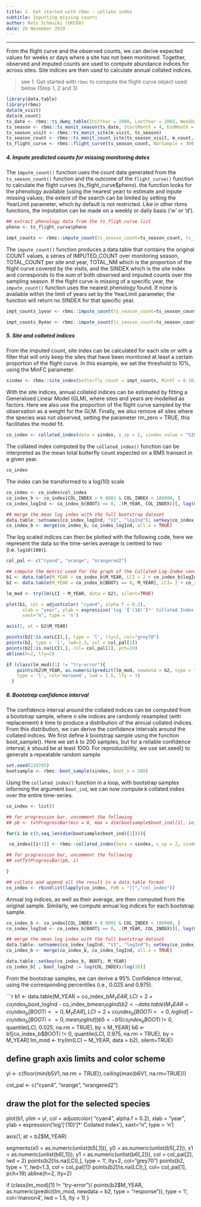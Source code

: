 ```yaml
---
title: 2. Get started with rbms - collate index
subtitle: Inputting missing counts
author: Reto Schmucki (UKCEH)
date: 28 November 2019
---
```

---------

From the flight curve and the observed counts, we can derive expected values for weeks or days where a site has not been monitored. Together, observed and imputed counts are used to compute abundance indices for across sites. Site indices are then used to calculate annual collated indices.

> see 1. Get started with `rbms` to compute the flight curve object used below (Step 1, 2 and 3)

```r
library(data.table)
library(rbms)
data(m_visit)
data(m_count)
ts_date <- rbms::ts_dwmy_table(InitYear = 2000, LastYear = 2003, WeekDay1 = 'monday')
ts_season <- rbms::ts_monit_season(ts_date, StartMonth = 4, EndMonth = 9, StartDay = 1, EndDay = NULL, CompltSeason = TRUE, Anchor = TRUE, AnchorLength = 2, AnchorLag = 2, TimeUnit = 'w')
ts_season_visit <- rbms::ts_monit_site(m_visit, ts_season)
ts_season_count <- rbms::ts_monit_count_site(ts_season_visit, m_count, sp = 2)
ts_flight_curve <- rbms::flight_curve(ts_season_count, NbrSample = 300, MinVisit = 5, MinOccur = 3, MinNbrSite = 5, MaxTrial = 4, GamFamily = 'nb', SpeedGam = FALSE, CompltSeason = TRUE, SelectYear = NULL, TimeUnit = 'w')
```

##### **4.** Impute predicted counts for missing monitoring dates

The `impute_count()` function uses the count data generated from the `ts_season_count()` function and the outcome of the `flight_curve()` function to calculate the flight curves (ts_flight_curve$pheno). the function looks for the phenology available (using the nearest year) to estimate and inpute missing values; the extent of the search can be limited by setting the YearLimit parameter, which by default is not restricted. Like in other rbms functions, the imputation can be made on a weekly or daily basis ('w' or 'd').

```r
## extract phenology data from the ts_fligh_curve list
pheno <- ts_flight_curve$pheno

impt_counts <- rbms::impute_count(ts_season_count=ts_season_count, ts_flight_curve=pheno, YearLimit= NULL, TimeUnit='w')
```

The `impute_count()` function produces a data.table that contains the original COUNT values, a series of IMPUTED_COUNT over monitoring season, TOTAL_COUNT per site and year, TOTAL_NM which is the proportion of the flight curve covered by the visits, and the SINDEX which is the site index and corresponds to the sum of both observed and imputed counts over the sampling season.
If the flight curve is missing of a specific year, the `impute_count()` function uses the nearest phenology found. If none is available within the limit of years set by the YearLimit parameter, the function will return no SINDEX for that specific year.


```r
impt_counts_1year <- rbms::impute_count(ts_season_count=ts_season_count, ts_flight_curve=pheno[M_YEAR != 2001, ], YearLimit= 1, TimeUnit='w')

impt_counts_0year <- rbms::impute_count(ts_season_count=ts_season_count, ts_flight_curve=pheno[M_YEAR != 2001, ], YearLimit= 0, TimeUnit='w')
```


##### **5.** Site and collated indices

From the imputed count, site index can be calculated for each site or with a filter that will only keep the sites that have been monitored at least a certain proportion of the flight curve. In this example, we set the threshold to 10%, using the MinFC parameter.

```r
sindex <- rbms::site_index(butterfly_count = impt_counts, MinFC = 0.10)
```

With the site indices, annual collated indices can be estimated by fitting a Generalised Linear Model (GLM), where sites and years are modelled as factors. Here we also use the proportion of the flight curve sampled by the observation as a weight for the GLM. Finally, we also remove all sites where the species was not observed, setting the parameter rm_zero = TRUE, this facilitates the model fit.

```r
co_index <- collated_index(data = sindex, s_sp = 2, sindex_value = "SINDEX", glm_weights = TRUE, rm_zero = TRUE)
```

The collated index computed by the `collated_index()` function can be interpreted as the mean total butterfly count expected on a BMS transect in a given year.

```r
co_index
```

The index can be transformed to a log(10) scale

```r
co_index <- co_index$col_index
co_index_b <- co_index[COL_INDEX > 0.0001 & COL_INDEX < 100000, ]
co_index_logInd <- co_index_b[BOOTi == 0, .(M_YEAR, COL_INDEX)][, log(COL_INDEX)/log(10), by = M_YEAR][, mean_logInd := mean(V1)]

## merge the mean log index with the full bootstrap dataset
data.table::setnames(co_index_logInd, "V1", "logInd"); setkey(co_index_logInd, M_YEAR); setkey(co_index_b, M_YEAR)
co_index_b <- merge(co_index_b, co_index_logInd, all.x = TRUE)
```

The log scaled indices can then be plotted with the following code, here we represent the data so the time-series average is centred to two (i.e. `log10(100)`).

```r
col_pal <- c("cyan4", "orange", "orangered2")

## compute the metric used for the graph of the Collated Log-Index centered around 2 (observed, bootstap sampel, credible confidence interval, linear trend)
b1 <- data.table(M_YEAR = co_index_b$M_YEAR, LCI = 2 + co_index_b$logInd - co_index_b$mean_logInd)
b2 <- data.table(M_YEAR = co_index_b[BOOTi == 0, M_YEAR], LCI= 2 + co_index_b[BOOTi == 0, logInd] - co_index_b[BOOTi == 0, mean_logInd])

lm_mod <- try(lm(LCI ~ M_YEAR, data = b2), silent=TRUE)

plot(b1, col = adjustcolor( "cyan4", alpha.f = 0.2),
      xlab = "year", ylab = expression('log '['(10)']*' Collated Index'),
      xaxt="n", type = 'n')

axis(1, at = b2$M_YEAR)

points(b2[!is.na(LCI),], type = 'l', lty=2, col="grey70")
points(b2, type = 'l', lwd=1.3, col = col_pal[1])
points(b2[!is.na(LCI),], col= col_pal[1], pch=19)
abline(h=2, lty=2)

if (class(lm_mod)[1] != "try-error"){
    points(b2$M_YEAR, as.numeric(predict(lm_mod, newdata = b2, type = "response")),
    type = 'l', col='maroon4', lwd = 1.5, lty = 1)
  }
```


##### **6.** Bootstrap confidence interval

The confidence interval around the collated indices can be computed from a bootstrap sample, where *n* site indices are randomly resampled (with replacement) *k* time to produce a distribution of the annual collated indices. From this distribution, we can derive the confidence intervals around the collated indices.
We first define *k* bootstrap sample using the function boot_sample(). Here we set *k* to 200 samples, but for a reliable confidence interval, *k* should be at least 1000. For reproducibility, we use set.seed() to generate a repeatable random sample


```r
set.seed(218795)
bootsample <- rbms::boot_sample(sindex, boot_n = 200)
```

Using the `collated_index()` function in a loop, with bootstrap samples informing the argument `boot_ind`, we can now compute *k* collated indies over the entire time-series.

```r
co_index <- list()

## for progression bar, uncomment the following
## pb <- txtProgressBar(min = 0, max = dim(bootsample$boot_ind)[1], initial = 0, char = "*",  style = 3)

for(i in c(0,seq_len(dim(bootsample$boot_ind)[1]))){

 co_index[[i+1]] <- rbms::collated_index(data = sindex, s_sp = 2, sindex_value = "SINDEX", bootID=i, boot_ind= bootsample, glm_weights=TRUE, rm_zero=TRUE)

## for progression bar, uncomment the following
## setTxtProgressBar(pb, i)

}

## collate and append all the result in a data.table format
co_index <- rbindlist(lapply(co_index, FUN = "[[","col_index"))
```

Annual log indices, as well as their average, are then computed from the original sample. Similarly, we compute annual log indices for each bootstrap sample.

```r
co_index_b <- co_index[COL_INDEX > 0.0001 & COL_INDEX < 100000, ]
co_index_logInd <- co_index_b[BOOTi == 0, .(M_YEAR, COL_INDEX)][, log(COL_INDEX)/log(10), by = M_YEAR][, mean_logInd := mean(V1)]

## merge the mean log index with the full bootstrap dataset
data.table::setnames(co_index_logInd, "V1", "logInd"); setkey(co_index_logInd, M_YEAR); setkey(co_index_b, M_YEAR)
co_index_b <- merge(co_index_b, co_index_logInd, all.x = TRUE)

data.table::setkey(co_index_b, BOOTi, M_YEAR)
co_index_b[ , boot_logInd := log(COL_INDEX)/log(10)]
```

From the bootstrap samples, we can derive a 95% Confidence Interval, using the corresponding percentiles (i.e., 0.025 and 0.975).

```r

b1 <- data.table(M_YEAR = co_index_b$M_YEAR, LCI = 2 + co_index_b$boot_logInd - co_index_b$mean_logInd)
b2 <- data.table(M_YEAR = co_index_b[BOOTi == 0, M_YEAR], LCI= 2 + co_index_b[BOOTi == 0, logInd] - co_index_b[BOOTi == 0, mean_logInd])
b5 <- b1[co_index_b$BOOTi != 0, quantile(LCI, 0.025, na.rm = TRUE), by = M_YEAR]
b6 <- b1[co_index_b$BOOTi != 0, quantile(LCI, 0.975, na.rm = TRUE), by = M_YEAR]
lm_mod <- try(lm(LCI ~ M_YEAR, data = b2), silent=TRUE)

## define graph axis limits and color scheme
yl <- c(floor(min(b5$V1, na.rm=TRUE)), ceiling(max(b6$V1, na.rm=TRUE)))

col_pal <- c("cyan4", "orange", "orangered2")

## draw the plot for the selected species
plot(b1, ylim = yl, col = adjustcolor( "cyan4", alpha.f = 0.2),
      xlab = "year", ylab = expression('log '['(10)']*' Collated Index'),
      xaxt="n", type = 'n')

axis(1, at = b2$M_YEAR)

segments(x0 = as.numeric(unlist(b5[,1])), y0 = as.numeric(unlist(b5[,2])),
         x1 = as.numeric(unlist(b6[,1])), y1 = as.numeric(unlist(b6[,2])),
         col = col_pal[2], lwd = 2)
points(b2[!is.na(LCI),], type = 'l', lty=2, col="grey70")
points(b2, type = 'l', lwd=1.3, col = col_pal[1])
points(b2[!is.na(LCI),], col= col_pal[1], pch=19)
abline(h=2, lty=2)

if (class(lm_mod)[1] != "try-error"){
    points(b2$M_YEAR, as.numeric(predict(lm_mod, newdata = b2, type = "response")),
    type = 'l', col='maroon4', lwd = 1.5, lty = 1)
  }
